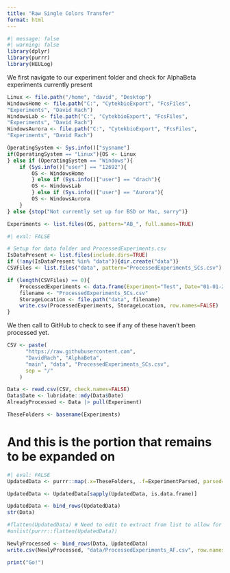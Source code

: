 ```yaml
---
title: "Raw Single Colors Transfer"
format: html
---
```


```r
#| message: false
#| warning: false
library(dplyr)
library(purrr)
library(HEULog)
```

We first navigate to our experiment folder and check for AlphaBeta experiments currently present

```r
Linux <- file.path("/home", "david", "Desktop")
WindowsHome <- file.path("C:", "CytekbioExport", "FcsFiles",
"Experiments", "David Rach")
WindowsLab <- file.path("C:", "CytekbioExport", "FcsFiles",
"Experiments", "David Rach")
WindowsAurora <- file.path("C:", "CytekbioExport", "FcsFiles",
"Experiments", "David Rach")

OperatingSystem <- Sys.info()["sysname"]
if(OperatingSystem == "Linux"){OS <- Linux
} else if (OperatingSystem == "Windows"){
    if (Sys.info()["user"] == "12692"){
        OS <- WindowsHome
        } else if (Sys.info()["user"] == "drach"){
        OS <- WindowsLab
        } else if (Sys.info()["user"] == "Aurora"){
        OS <- WindowsAurora
    }
} else {stop("Not currently set up for BSD or Mac, sorry")}

Experiments <- list.files(OS, pattern="AB_", full.names=TRUE)
```

```r
#| eval: FALSE

# Setup for data folder and ProcessedExperiments.csv
IsDataPresent <- list.files(include.dirs=TRUE)
if (!any(IsDataPresent %in% "data")){dir.create("data")}
CSVFiles <- list.files("data", pattern="ProcessedExperiments_SCs.csv")

if (length(CSVFiles) == 0){
    ProcessedExperiments <- data.frame(Experiment="Test", Date="01-01-2000")
    filename <- "ProcessedExperiments_SCs.csv"
    StorageLocation <- file.path("data", filename)
    write.csv(ProcessedExperiments, StorageLocation, row.names=FALSE)
}
```

We then call to GitHub to check to see if any of these haven't been processed yet. 

```r
CSV <- paste(                                                
      "https://raw.githubusercontent.com",                  
      "DavidRach", "AlphaBeta",                   
      "main", "data", "ProcessedExperiments_SCs.csv",                              
      sep = "/"                                             
    ) 

Data <- read.csv(CSV, check.names=FALSE)
Data$Date <- lubridate::mdy(Data$Date)
AlreadyProcessed <- Data |> pull(Experiment)

TheseFolders <- basename(Experiments)
```


# And this is the portion that remains to be expanded on

```r
#| eval: FALSE
UpdatedData <- purrr::map(.x=TheseFolders, .f=ExperimentParsed, parsed=AlreadyProcessed, parentFolder=OS, Type="Raw", Samples="unstained")

UpdatedData <- UpdatedData[sapply(UpdatedData, is.data.frame)]

UpdatedData <- bind_rows(UpdatedData)
str(Data)

#flatten(UpdatedData) # Need to edit to extract from list to allow for updating
#unlist(purrr::flatten(UpdatedData))

NewlyProcessed <- bind_rows(Data, UpdatedData)
write.csv(NewlyProcessed, "data/ProcessedExperiments_AF.csv", row.names=FALSE)
```

```r
print("Go!")
```